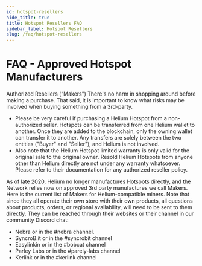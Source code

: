 ```yaml
---
id: hotspot-resellers
hide_title: true
title: Hotspot Resellers FAQ
sidebar_label: Hotspot Resellers
slug: /faq/hotspot-resellers
---
```


# FAQ - Approved Hotspot Manufacturers

Authorized Resellers (“Makers”)
There's no harm in shopping around before making a purchase.  That said, it is important to know what risks may be involved when buying something from a 3rd-party.
- Please be very careful if purchasing a Helium Hotspot from a non-authorized seller.  Hotspots can be transferred from one Helium wallet to another.  Once they are added to the blockchain, only the owning wallet can transfer it to another. Any transfers are solely between the two entities ("Buyer" and "Seller"), and Helium is not involved.
- Also note that the Helium Hotspot limited warranty is only valid for the original sale to the original owner.  Resold Helium Hotspots from anyone other than Helium directly are not under any warranty whatsoever.  Please refer to their documentation for any authorized reseller policy.

As of late 2020, Helium no longer manufactures Hotspots directly, and the Network relies now on approved 3rd party manufactures we call Makers. 
Here is the current list of Makers for Helium-compatible miners. Note that since they all operate their own store with their own products, 
all questions about products, orders, or regional availability, will need to be sent to them directly.  They can be reached through their 
websites or their channel in our community Discord chat:

- Nebra or in the #nebra channel.  
- SyncroB.it or in the #syncrobit channel  
- Easylinkin or in the #bobcat channel  
- Parley Labs or in the #parely-labs channel  
- Kerlink or in the #kerlink channel  
